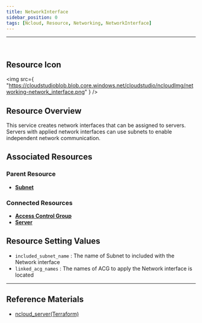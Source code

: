 ```yaml
---
title: NetworkInterface
sidebar_position: 0
tags: [Ncloud, Resource, Networking, NetworkInterface]
---
```


<hr />
<br />

## Resource Icon

<img
    src={
        "https://cloudstudioblob.blob.core.windows.net/cloudstudio/ncloudImg/networking-network_interface.png"
    }
/>

## Resource Overview

This service creates network interfaces that can be assigned to servers. Servers with applied network interfaces can use subnets to enable independent network communication.

## Associated Resources

### Parent Resource

-   [**Subnet**](https://docs.cstudio.app/docs/resource/ncloud/Networking/Subnet)

### Connected Resources

-   [**Access Control Group**](https://docs.cstudio.app/docs/resource/ncloud/Security/AccessControlGroup)
-   [**Server**](https://docs.cstudio.app/docs/resource/ncloud/Compute/Server)

## Resource Setting Values

-   `included_subnet_name` : The name of Subnet to included with the Network interface
-   `linked_acg_names` : The names of ACG to apply the Network interface is located


---

## Reference Materials


-   [ncloud_server(Terraform)](https://registry.terraform.io/providers/NaverCloudPlatform/ncloud/latest/docs/resources/network_interface)
